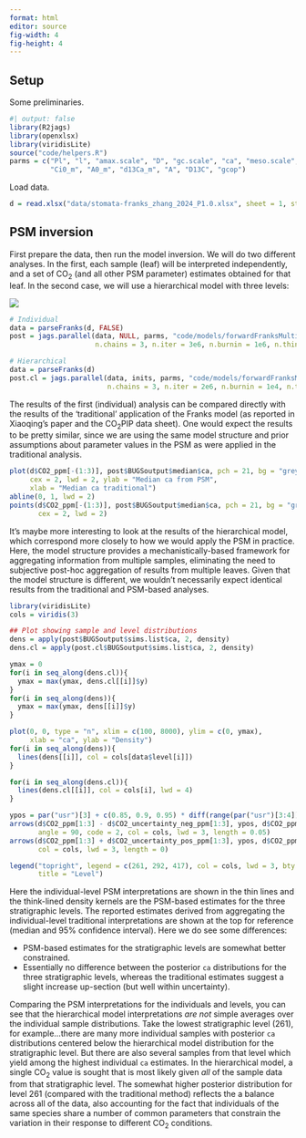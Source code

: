 ```yaml
---
format: html
editor: source
fig-width: 4
fig-height: 4
---
```


## Setup

Some preliminaries.

```r
#| output: false
library(R2jags)
library(openxlsx)
library(viridisLite)
source("code/helpers.R")
parms = c("Pl", "l", "amax.scale", "D", "gc.scale", "ca", "meso.scale",
          "Ci0_m", "A0_m", "d13Ca_m", "A", "D13C", "gcop")
```

Load data.

```r
d = read.xlsx("data/stomata-franks_zhang_2024_P1.0.xlsx", sheet = 1, startRow = 3)
```

## PSM inversion

First prepare the data, then run the model inversion. We will do two different analyses. In the first, each sample (leaf) will be interpreted independently, and a set of CO~2~ (and all other PSM parameter) estimates obtained for that leaf. In the second case, we will use a hierarchical model with three levels:

![](cretaceous_files/images/structure.png)

```r
# Individual
data = parseFranks(d, FALSE)
post = jags.parallel(data, NULL, parms, "code/models/forwardFranksMulti.R", 
                     n.chains = 3, n.iter = 3e6, n.burnin = 1e6, n.thin = 1e3)

# Hierarchical
data = parseFranks(d)
post.cl = jags.parallel(data, inits, parms, "code/models/forwardFranksMulti.R", 
                        n.chains = 3, n.iter = 2e6, n.burnin = 1e4, n.thin = 1e3)

```

The results of the first (individual) analysis can be compared directly with the results of the 'traditional' application of the Franks model (as reported in Xiaoqing's paper and the CO~2~PIP data sheet). One would expect the results to be pretty similar, since we are using the same model structure and prior assumptions about parameter values in the PSM as were applied in the traditional analysis.

```r
plot(d$CO2_ppm[-(1:3)], post$BUGSoutput$median$ca, pch = 21, bg = "grey50",
     cex = 2, lwd = 2, ylab = "Median ca from PSM", 
     xlab = "Median ca traditional")
abline(0, 1, lwd = 2)
points(d$CO2_ppm[-(1:3)], post$BUGSoutput$median$ca, pch = 21, bg = "grey50",
       cex = 2, lwd = 2)

```

It's maybe more interesting to look at the results of the hierarchical model, which correspond more closely to how we would apply the PSM in practice. Here, the model structure provides a mechanistically-based framework for aggregating information from multiple samples, eliminating the need to subjective post-hoc aggregation of results from multiple leaves. Given that the model structure is different, we wouldn't necessarily expect identical results from the traditional and PSM-based analyses.

```r

library(viridisLite)
cols = viridis(3)

## Plot showing sample and level distributions
dens = apply(post$BUGSoutput$sims.list$ca, 2, density)
dens.cl = apply(post.cl$BUGSoutput$sims.list$ca, 2, density)

ymax = 0
for(i in seq_along(dens.cl)){
  ymax = max(ymax, dens.cl[[i]]$y)
}
for(i in seq_along(dens)){
  ymax = max(ymax, dens[[i]]$y)
}

plot(0, 0, type = "n", xlim = c(100, 8000), ylim = c(0, ymax), 
     xlab = "ca", ylab = "Density")
for(i in seq_along(dens)){
  lines(dens[[i]], col = cols[data$level[i]])
}

for(i in seq_along(dens.cl)){
  lines(dens.cl[[i]], col = cols[i], lwd = 4)
}

ypos = par("usr")[3] + c(0.85, 0.9, 0.95) * diff(range(par("usr")[3:4]))
arrows(d$CO2_ppm[1:3] - d$CO2_uncertainty_neg_ppm[1:3], ypos, d$CO2_ppm[1:3], 
       angle = 90, code = 2, col = cols, lwd = 3, length = 0.05)
arrows(d$CO2_ppm[1:3] + d$CO2_uncertainty_pos_ppm[1:3], ypos, d$CO2_ppm[1:3], 
       col = cols, lwd = 3, length = 0)

legend("topright", legend = c(261, 292, 417), col = cols, lwd = 3, bty = "n",
       title = "Level")

```

Here the individual-level PSM interpretations are shown in the thin lines and the think-lined density kernels are the PSM-based estimates for the three stratigraphic levels. The reported estimates derived from aggregating the individual-level traditional interpretations are shown at the top for reference (median and 95% confidence interval). Here we do see some differences:

* PSM-based estimates for the stratigraphic levels are somewhat better constrained.
* Essentially no difference between the posterior `ca` distributions for the three stratigraphic levels, whereas the traditional estimates suggest a slight increase up-section (but well within uncertainty).

Comparing the PSM interpretations for the individuals and levels, you can see that the hierarchical model interpretations *are not* simple averages over the individual sample distributions. Take the lowest stratigraphic level (261), for example...there are many more individual samples with posterior `ca` distributions centered below the hierarchical model distribution for the stratigraphic level. But there are also several samples from that level which yield among the highest individual `ca` estimates. In the hierarchical model, a single CO~2~ value is sought that is most likely given *all* of the sample data from that stratigraphic level. The somewhat higher posterior distribution for level 261 (compared with the traditional method) reflects the a balance across all of the data, also accounting for the fact that individuals of the same species share a number of common parameters that constrain the variation in their response to different CO~2~ conditions. 
